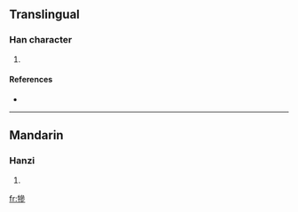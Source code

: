 ==Translingual==

===Han character===
{{Han char|rn=93|rad=牛|as=11|sn=15|four=|canj=竹手戈戈竹 (HQIIH)}}

# {{defn|Han|sort=牛11}}

====References====
* {{Han ref|kx=0703.330|dkj=20143|dj=1116.280|hdz=31819.120|uh=7299|ud=29337}}

----

==Mandarin==

===Hanzi===
{{cmn-hanzi|pin=[[sān]] ([[san1]])|wg=san<sup>1</sup>}}

# {{defn|Mandarin|sort=牛11}}

[[fr:犙]]